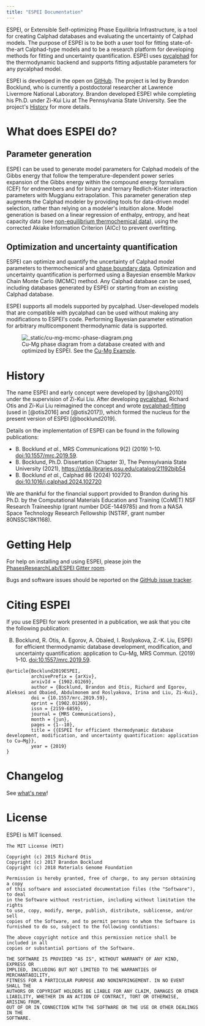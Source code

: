 ```yaml
---
title: "ESPEI Documentation"
---
```


\part{Introduction}

ESPEI, or Extensible Self-optimizing Phase Equilibria Infrastructure, is
a tool for creating Calphad databases and evaluating the uncertainty of
Calphad models. The purpose of ESPEI is to be both a user tool for
fitting state-of-the-art Calphad-type models and to be a research
platform for developing methods for fitting and uncertainty
quantification. ESPEI uses [pycalphad](http://pycalphad.org) for the
thermodynamic backend and supports fitting adjustable parameters for any
pycalphad model.

ESPEI is developed in the open on
[GitHub](https://github.com/PhasesResearchLab/ESPEI). The project is led
by Brandon Bocklund, who is currently a postdoctoral researcher at
Lawrence Livermore National Laboratory. Brandon developed ESPEI while
completing his Ph.D. under Zi-Kui Liu at The Pennsylvania State
University. See the project\'s [History](#history) for more details.

# What does ESPEI do?

## Parameter generation

ESPEI can be used to generate model parameters for Calphad models of the
Gibbs energy that follow the temperature-dependent power series
expansion of the Gibbs energy within the compound energy formalism (CEF)
for endmembers and for binary and ternary Redlich-Kister interaction
parameters with Muggianu extrapolation. This parameter generation step
augments the Calphad modeler by providing tools for data-driven model
selection, rather than relying on a modeler\'s intuition alone. Model
generation is based on a linear regression of enthalpy, entropy, and
heat capacity data (see [non-equilibrium thermochemical data](how-to/dataset_schema.qmd#non_equilibrium_thermochemical_data)), using the corrected Akiake Information Criterion (AICc) to
prevent overfitting.

## Optimization and uncertainty quantification

ESPEI can optimize and quantify the uncertainty of Calphad model
parameters to thermochemical and
[phase boundary data](how-to/dataset_schema.qmd#phase_boundary_data). Optimization and uncertainty quantification is performed
using a Bayesian ensemble Markov Chain Monte Carlo (MCMC) method. Any
Calphad database can be used, including databases generated by ESPEI or
starting from an existing Calphad database.

ESPEI supports all models supported by pycalphad. User-developed models
that are compatible with pycalphad can be used without making any
modifications to ESPEI\'s code. Performing Bayesian parameter estimation
for arbitrary multicomponent thermodynamic data is supported.

<figure>
<img src="_static/cu-mg-mcmc-phase-diagram.png"
alt="_static/cu-mg-mcmc-phase-diagram.png" />
<figcaption>Cu-Mg phase diagram from a database created with and
optimized by ESPEI. See the [Cu-Mg Example](tutorials/cu_mg_example.qmd).</figcaption>
</figure>

# History

The name ESPEI and early concept were developed by
[@shang2010] under the supervision of Zi-Kui
Liu. After developing [pycalphad](http://pycalphad.org), Richard Otis
and Zi-Kui Liu reimagined the concept and wrote
[pycalphad-fitting](https://github.com/richardotis/pycalphad-fitting)
(used in [@otis2016] and
[@otis2017]), which formed the nucleus for the
present version of ESPEI [@bocklund2019].

Details on the implementation of ESPEI can be found in the following
publications:

- B. Bocklund *et al.*, MRS Communications 9(2) (2019) 1--10.
    [doi:10.1557/mrc.2019.59](https://doi.org/10.1557/mrc.2019.59).
- B. Bocklund, Ph.D. Dissertation (Chapter 3), The Pennsylvania State
    University (2021), <https://etda.libraries.psu.edu/catalog/21192bjb54>
- B. Bocklund *et al.*, Calphad 86 (2024) 102720.
    [doi:10.1016/j.calphad.2024.102720](https://doi.org/10.1016/j.calphad.2024.102720)

We are thankful for the financial support provided to Brandon during his
Ph.D. by the Computational Materials Education and Training (CoMET) NSF
Research Traineeship (grant number DGE-1449785) and from a NASA Space
Technology Research Fellowship (NSTRF, grant number 80NSSC18K1168).

# Getting Help

For help on installing and using ESPEI, please join the
[PhasesResearchLab/ESPEI Gitter
room](https://gitter.im/PhasesResearchLab/ESPEI).

Bugs and software issues should be reported on the [GitHub issue
tracker](https://github.com/PhasesResearchLab/ESPEI/issues).

# Citing ESPEI

If you use ESPEI for work presented in a publication, we ask that you
cite the following publication:

B.  Bocklund, R. Otis, A. Egorov, A. Obaied, I. Roslyakova, Z.-K. Liu,
    ESPEI for efficient thermodynamic database development,
    modification, and uncertainty quantification: application to Cu--Mg,
    MRS Commun. (2019) 1--10. [doi:10.1557/mrc.2019.59](https://doi.org/10.1557/mrc.2019.59).

<!-- -->

    @article{Bocklund2019ESPEI,
             archivePrefix = {arXiv},
             arxivId = {1902.01269},
             author = {Bocklund, Brandon and Otis, Richard and Egorov, Aleksei and Obaied, Abdulmonem and Roslyakova, Irina and Liu, Zi-Kui},
             doi = {10.1557/mrc.2019.59},
             eprint = {1902.01269},
             issn = {2159-6859},
             journal = {MRS Communications},
             month = {jun},
             pages = {1--10},
             title = {{ESPEI for efficient thermodynamic database development, modification, and uncertainty quantification: application to Cu–Mg}},
             year = {2019}
    }

# Changelog

See [what\'s new](CHANGES.html)!


# License

ESPEI is MIT licensed.

    The MIT License (MIT)

    Copyright (c) 2015 Richard Otis
    Copyright (c) 2017 Brandon Bocklund
    Copyright (c) 2018 Materials Genome Foundation

    Permission is hereby granted, free of charge, to any person obtaining a copy
    of this software and associated documentation files (the "Software"), to deal
    in the Software without restriction, including without limitation the rights
    to use, copy, modify, merge, publish, distribute, sublicense, and/or sell
    copies of the Software, and to permit persons to whom the Software is
    furnished to do so, subject to the following conditions:

    The above copyright notice and this permission notice shall be included in all
    copies or substantial portions of the Software.

    THE SOFTWARE IS PROVIDED "AS IS", WITHOUT WARRANTY OF ANY KIND, EXPRESS OR
    IMPLIED, INCLUDING BUT NOT LIMITED TO THE WARRANTIES OF MERCHANTABILITY,
    FITNESS FOR A PARTICULAR PURPOSE AND NONINFRINGEMENT. IN NO EVENT SHALL THE
    AUTHORS OR COPYRIGHT HOLDERS BE LIABLE FOR ANY CLAIM, DAMAGES OR OTHER
    LIABILITY, WHETHER IN AN ACTION OF CONTRACT, TORT OR OTHERWISE, ARISING FROM,
    OUT OF OR IN CONNECTION WITH THE SOFTWARE OR THE USE OR OTHER DEALINGS IN THE
    SOFTWARE.
